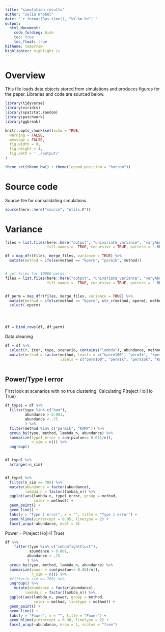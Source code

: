 ```yaml
---
title: "simulation results"
author: "Julia Wrobel"
date: '`r format(Sys.time(), "%Y-%m-%d")`'
output:
  html_document: 
    code_folding: hide
    toc: true
    toc_float: true
hitheme: tomorrow
highlighter: highlight.js
---
```


# Overview

This file loads data objects stored from simulations and produces figures for the paper. Libraries and code are sourced below. 

```r
library(tidyverse)
library(viridis)
library(spatstat.random)
library(patchwork)
library(ggbreak)

knitr::opts_chunk$set(echo = TRUE,
  warning = FALSE,
  message = FALSE,
  fig.width = 9,
  fig.height = 4,
  fig.path = '../output/'
)

theme_set(theme_bw() + theme(legend.position = "bottom"))
```

# Source code

Source file for consolidating simulations

```r
source(here::here("source", "utils.R"))
```


# Variance

```r
files = list.files(here::here("output", "univariate_variance", "varyAbundance"),
                   full.names =  TRUE, recursive = TRUE, pattern = ".RDA")

df = map_dfr(files, merge_files, variance = TRUE) %>%
  mutate(method = ifelse(method == "kperm", "perm1k", method))


# get files for 10000 perms
files = list.files(here::here("output", "univariate_variance", "varyAbundance_permOnly"),
                   full.names =  TRUE, recursive = TRUE, pattern = ".RDA")


df_perm = map_dfr(files, merge_files, variance = TRUE) %>%
  mutate(method = ifelse(method == "kperm", str_c(method, nperm), method)) %>%
  select(-nperm)




df = bind_rows(df, df_perm)
```



Data cleaning

```r
df = df %>%
  select(r, iter, type, scenario, contains("lambda"), abundance, method, time, pvalue) %>%
  mutate(method = factor(method, levels = c("kperm100", "perm1k", "kperm10000", "kepd", "kepdThin"),
                         labels = c("perm100", "perm1k", "perm10k", "KAMP", "KAMP lite"))) 
  
```





## Power/Type I error

First look at scenarios with no true clustering. Calculating P(reject Ho|Ho True)



```r
df_type1 = df %>%
  filter(type %in% c("hom"),
         abundance > 0.001,
         abundance < .75
         ) %>%
  filter(method %in% c("perm1k", "KAMP")) %>%
  group_by(type, method, lambda_n, abundance) %>%
  summarize(type1_error = sum(pvalue<= 0.05)/n(),
            n_sim = n()) %>%
  ungroup()


df_type1 %>%
  arrange(-n_sim)


df_type1 %>%
  filter(n_sim >= 700) %>%
  mutate(abundance = factor(abundance),
         lambda_n = factor(lambda_n)) %>%
  ggplot(aes(lambda_n, type1_error, group = method,
             color = method)) +
  geom_point() +
  geom_line() +
  labs(y = "Type 1 error", x = "", title = "Type 1 error") +
  geom_hline(yintercept = 0.05, linetype = 2) +
  facet_wrap(~abundance, ncol = 3)

```




Power = P(reject Ho|H1 True)

```r
df %>%
    filter(type %in% c("inhomTightClust"),
           abundance > 0.001,
          abundance < .75
          ) %>%
  group_by(type, method, lambda_n, abundance) %>%
  summarize(power = sum(pvalue<= 0.05)/n(),
            n_sim = n()) %>%
  #filter(n_sim >= 700) %>%
  ungroup() %>%
    mutate(abundance = factor(abundance),
         lambda_n = factor(lambda_n)) %>%
  ggplot(aes(lambda_n, power, group = method,
             color = method, linetype = method)) +
  geom_point() +
  geom_line() +
  labs(y = "Power", x = "", title = "Power") +
  geom_hline(yintercept = 0.90, linetype = 2) +
  facet_wrap(~abundance, nrow = 1, scales = "free")
```



